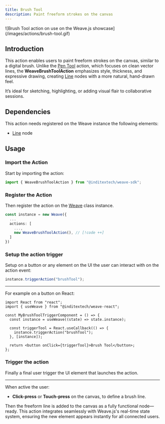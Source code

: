 ```yaml
---
title: Brush Tool
description: Paint freeform strokes on the canvas
---
```


<div className="flex justify-center items-center *:max-w-[700px] bg-gradient-to-br from-fd-primary/10 rounded-xl border">
  ![Brush Tool action on use on the Weave.js
  showcase](/images/actions/brush-tool.gif)
</div>

## Introduction

This action enables users to paint freeform strokes on the canvas, similar to a
digital brush. Unlike the [Pen Tool](/docs/main/build/actions/pen-tool) action,
which focuses on clean vector lines, the **WeaveBrushToolAction** emphasizes style,
thickness, and expressive drawing, creating [Line](/docs/main/build/nodes/line) nodes
with a more natural, hand-drawn feel.

It’s ideal for sketching, highlighting, or adding visual flair to collaborative
sessions.

## Dependencies

This action needs registered on the Weave instance the following elements:

- [Line](/docs/main/build/nodes/line) node

## Usage

<div className="fd-steps">

<div className="[&_h3]:fd-step">

### Import the Action

Start by importing the action:

```ts
import { WeaveBrushToolAction } from "@inditextech/weave-sdk";
```

</div>

<div className='[&_h3]:fd-step'>

### Register the Action

Then register the action on the [Weave](/docs/sdk/api-reference/weave) class instance.

```ts
const instance = new Weave({
  ...
  actions: [
    ...,
    new WeaveBrushToolAction(), // [!code ++]
  ]
})
```

</div>

<div className='[&_h3]:fd-step'>

### Setup the action trigger

Setup on a button or any element on the UI the user can interact with on the action event:

```ts
instance.triggerAction("brushTool");
```

---

For example on a button on React:

```tsx
import React from "react";
import { useWeave } from "@inditextech/weave-react";

const MyBrushToolTriggerComponent = () => {
  const instance = useWeave((state) => state.instance);

  const triggerTool = React.useCallback(() => {
    instance.triggerAction("brushTool");
  }, [instance]);

  return <button onClick={triggerTool}>Brush Tool</button>;
};
```

### Trigger the action

Finally a final user trigger the UI element that launches the action.

---

When active the user:

- **Click-press** or **Touch-press** on the canvas, to define a brush line.

Then the freeform line is added to the canvas as a fully functional node—ready.
This action integrates seamlessly with Weave.js's real-time state system,
ensuring the new element appears instantly for all connected users.

</div>

</div>
